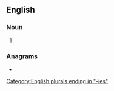 ==English==

===Noun===
{{head|en|noun form}}

# {{plural of|enmity|lang=en}}

===Anagrams===
* {{anagrams|en|a=eeiimnst|minesite|misenite}}

[[Category:English plurals ending in "-ies"]]